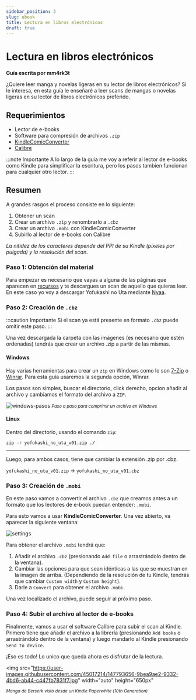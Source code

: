 ```yaml
---
sidebar_position: 3
slug: ebook
title: Lectura en libros electrónicos
draft: true
---
```


# Lectura en libros electrónicos

**Guía escrita por mm4rk3t**

¿Quiere leer manga y novelas ligeras en su lector de libros electrónicos? Si le interesa, en esta guía le enseñaré a leer scans de mangas o novelas ligeras en su lector de libros electrónicos preferido.

## Requerimientos

- Lector de e-books
- Software para compresión de archivos `.zip`
- [KindleComicConverter](https://github.com/ciromattia/kcc)
- [Calibre](https://github.com/kovidgoyal/calibre)

:::note Importante
A lo largo de la guía me voy a referir al lector de e-books como Kindle para simplificar la escritura, pero los pasos tambien funcionan para cualquier otro lector.
:::

## Resumen

A grandes rasgos el proceso consiste en lo siguiente:

1. Obtener un scan
2. Crear un archivo `.zip` y renombrarlo a `.cbz`
3. Crear un archivo `.mobi` con KindleComicConverter
4. Subirlo al lector de e-books con Calibre

_La nitidez de los caracteres depende del PPI de su Kindle (píxeles por pulgada) y la resolución del scan._

### Paso 1: Obtención del material

Para empezar es necesario que vayas a alguna de las páginas que aparecen en [recursos](https://brigadasos.xyz/utilidad/Resources/#manga) y te descargues un scan de aquello que quieras leer. En este caso yo voy a descargar Yofukashi no Uta mediante [Nyaa](https://nyaa.si/view/1312881).

### Paso 2: Creación de `.cbz`

:::caution Importante
Si el scan ya está presente en formato `.cbz` puede omitir este paso.
:::

Una vez descargada la carpeta con las imágenes (es necesario que estén ordenadas) tendrás que crear un archivo .zip a partir de las mismas.

#### Windows

Hay varias herramientas para crear un `zip` en Windows como lo son [7-Zip](https://www.7-zip.org/download.html) o [Winrar](https://www.winrar.es/descargas). Para esta guía usaremos la segunda opción, Winrar.

Los pasos son simples, buscar el directorio, click derecho, opcion añadir al archivo y cambiamos el formato del archivo a `ZIP`.

![windows-pasos](../../assets/eBook/guide-win.gif)
_<small>Paso a paso para comprimir un archivo en Windows</small>_

#### Linux

Dentro del directorio, usando el comando `zip`:

```
zip -r yofukashi_no_uta_v01.zip ./
```

---

Luego, para ambos casos, tiene que cambiar la extensión .zip por .cbz.

`yofukashi_no_uta_v01.zip` -> `yofukashi_no_uta_v01.cbz`

### Paso 3: Creación de `.mobi`

En este paso vamos a convertir el archivo `.cbz` que creamos antes a un formato que los lectores de e-book puedan entender: `.mobi`.

Para esto vamos a usar **KindleComicConverter**. Una vez abierto, va aparecer la siguiente ventana:

![settings](https://user-images.githubusercontent.com/45017214/147792512-f5620092-cf97-4573-b8fc-6e6ced291f52.png)

Para obtener el archivo `.mobi` tendrá que:

1. Añadir el archivo `.cbz` (presionando `Add file` o arrastrándolo dentro de la ventana).
2. Cambiar las opciones para que sean idénticas a las que se muestran en la imagen de arriba. (Dependiendo de la resolución de tu Kindle, tendrás que cambiar `Custom width` y `Custom height`).
3. Darle a `Convert` para obtener el archivo `.mobi`.

Una vez localizado el archivo, puede seguir al próximo paso.

### Paso 4: Subir el archivo al lector de e-books

Finalmente, vamos a usar el software Calibre para subir el scan al Kindle. Primero tiene que añadir el archivo a la librería (presionando `Add books` o arrastrándolo dentro de la ventana) y luego mandarlo al Kindle presionando `Send to device`.

¡Eso es todo! Lo unico que queda ahora es disfrutar de la lectura.

<img
  src="<https://user-images.githubusercontent.com/45017214/147793656-9bea9ae2-9332-4bd6-ab44-c447fb7831f7.jpg>"
  width="auto"
  height="650px"
></img>

_<small>Manga de Berserk visto desde un Kindle Paperwhite (10th Generation)</small>_
